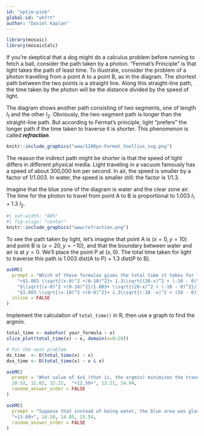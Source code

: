 ```yaml
---
id: "optim-pink"
global-id: "whfrt"
author: "Daniel Kaplan"
---
```


```r
library(mosaic)
library(mosaicCalc)
```


If you're skeptical that a dog might do a calculus problem before running to fetch a ball, consider the path taken by a photon. "Fermat's Principle" is that light takes the path of least time. To illustrate, consider the problem of a photon travelling from a point A to a point B, as in the diagram. The shortest path between the two points is a straight line. Along this straight-line path, the time taken by the photon will be the distance divided by the speed of light. 

The diagram shows another path consisting of two segments, one of length $l_1$ and the other $l_2$. Obviously, the two-segment path is longer than the straight-line path. But according to Fermat's principle, light "prefers" the longer path if the time taken to traverse it is shorter. This phenomenon is called ***refraction***.

```r
knitr::include_graphics("www/1200px-Fermat_Snellius_svg.png")
```

The reason the indirect path might be shorter is that the speed of light differs in different physical media. Light traveling in a vacuum famously has a speed of about 300,000 km per second. In air, the speed is smaller by a factor of 1/1.003. In water, the speed is smaller still: the factor is 1/1.3.

Imagine that the blue zone of the diagram is water and the clear zone air. The time for the photon to travel from point A to B is proportional to $1.003\ l_1 + 1.3\ l_2$. 

```r
#| out-width: "60%"
#| fig-align: "center"
knitr::include_graphics("www/refraction.png")
```

To see the path  taken by light, let's imagine that point A is $(x=0, y=10)$ and point B is $(x=20, y=-10)$, and that the boundary between water and air is at $y=0$. We'll place the point P at $(x, 0)$. The total time taken for light to traverse this path is 1.003 dist(A to P) + 1.3 dist(P to B).


```r
askMC(
  prompt = "Which of these formulas gives the total time it takes for light to traverse the path from A to P at relative speed 1/1.003 and then the path from P to B at relative speed 1/1.3? A is located at $(0, 10)$, B is located at $(20,-10)$, and P is located at $(x, 0)$",
    "+$1.003 \\sqrt{(x-0)^2 +(0-10)^2}+ 1.3\\sqrt{(20-x)^2 + (-10 - 0)^2}$+" = "",
    "$\\sqrt{(x-0)^2 +(0-10)^2}/1.003+ \\sqrt{(20-x)^2 + (-10 - 0)^2}/1.3$" = "It's true that you divide distance by speed to get time, but here the relative speeds are $1/1.003$ and $1/1.3$.",
    "$1.003 \\sqrt{(x-10)^2 +(0-0)^2}+ 1.3\\sqrt{(-10 -x)^2 + (50 - 0)^2}$" = "This mixes up the x and y coordinates. The distance from A to P is $\\sqrt{(x_P - x_A)^2 + (y_P - y_A)^2}$. In this problem, point P is at $(50-x, 0)$.",
  inline = FALSE
)
```


Implement the calculation of `total_time()` in R, then use a graph to find the argmin. 


::: {.scaffolding  data-latex=""}
```r
total_time <- makeFun( your_formula ~ x)
slice_plot(total_time(x) ~ x, domain(x=0:20))

# For the next problem
dx_time  <- D(total_time(x) ~ x)
dxx_time <- D(total_time(x) ~ x & x)
```
:::

```r
askMC(
  prompt = "What value of $x$ (that is, the argmin) minimizes the travel time of light between points A and B? (Choose the best answer)",
  10.52, 11.02, 12.22,  "+12.50+", 13.21, 14.94,
  random_answer_order = FALSE
)
```

```r
askMC(
  prompt = "Suppose that instead of being water, the blue area was glass. The speed of light in glass is roughly 1/1.5 times as big as in vacuum. What value of $x$ minimizes the travel time of light between points A and B? (Choose the best answer)",
  "+13.60+", 14.58, 14.85, 15.54,
  random_answer_order = FALSE
)
```
